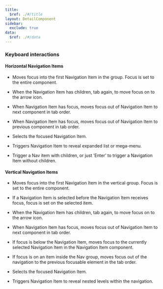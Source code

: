 ```yaml
---
title:
  $ref: ./#/title
layout: DetailComponent
sidebar:
  exclude: true
data:
  $ref: ./#/data
---
```


### Keyboard interactions

#### Horizontal Navigation Items

<KeyboardControls>
  <KeyboardControl keyOrCombos="Tab">
  
  - Moves focus into the first Navigation Item in the group. Focus is set to the entire component.
  
  - When the Navigation Item has children, tab again, to move focus on to the arrow icon.
  
  - When Navigation Item has focus, moves focus out of Navigation Item to next component in tab order.
  
  </KeyboardControl>
  <KeyboardControl keyOrCombos="Shift + Tab">
  
  - When Navigation Item has focus, moves focus out of Navigation Item to previous component in tab order.
  
  </KeyboardControl>
  <KeyboardControl keyOrCombos="Enter / Space">
  
  - Selects the focused Navigation Item.
  
  - Triggers Navigation Item to reveal expanded list or mega-menu.
  
  - Trigger a Nav item with children, or just ‘Enter’ to trigger a Navigation Item without children.
  </KeyboardControl>
</KeyboardControls>

#### Vertical Navigation Items

<KeyboardControls>
  <KeyboardControl keyOrCombos="Tab">
  
  - Moves focus into the first Navigation Item in the vertical group. Focus is set to the entire component.
  
  - If a Navigation Item is selected before the Navigation Item receives focus, focus is set on the selected item.
  
  - When the Navigation Item has children, tab again, to move focus on to the arrow icon.
  
  - When Navigation Item has focus, moves focus out of Navigation Item to next component in tab order.
  
  </KeyboardControl>
  <KeyboardControl keyOrCombos="Shift + Tab">
  
  - If focus is below the Navigation Item, moves focus to the currently selected Navigation Item in the Navigation Item component.
  
  - If focus is on an item inside the Nav group, moves focus out of the navigation to the previous focusable element in the tab order.
  
  </KeyboardControl>
  <KeyboardControl keyOrCombos="Enter / Space">
  
  - Selects the focused Navigation Item.
  
  - Triggers Navigation Item to reveal nested levels within the navigation.
  </KeyboardControl>
</KeyboardControls>
